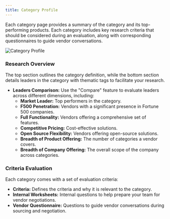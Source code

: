 ```yaml
---
title: Category Profile
---
```


Each category page provides a summary of the category and its top-performing products. Each category includes key research criteria that should be considered during an evaluation, along with corresponding questionnaires to guide vendor conversations.

![Category Profile](/images/gifs_images/research-category.png)

### Research Overview

The top section outlines the category definition, while the bottom section details leaders in the category with thematic tags to facilitate your research.

- **Leaders Comparison:** Use the "Compare" feature to evaluate leaders across different dimensions, including:
    - **Market Leader:** Top performers in the category.
    - **F500 Penetration:** Vendors with a significant presence in Fortune 500 companies.
    - **Full Functionality:** Vendors offering a comprehensive set of features.
    - **Competitive Pricing:** Cost-effective solutions.
    - **Open Source Flexibility:** Vendors offering open-source solutions.
    - **Breadth of Product Offering:** The number of categories a vendor covers.
    - **Breadth of Company Offering:** The overall scope of the company across categories.

### Criteria Evaluation

Each category comes with a set of evaluation criteria:

- **Criteria:** Defines the criteria and why it is relevant to the category.
- **Internal Worksheets:** Internal questions to help prepare your team for vendor negotiations.
- **Vendor Questionnaire:** Questions to guide vendor conversations during sourcing and negotiation.
